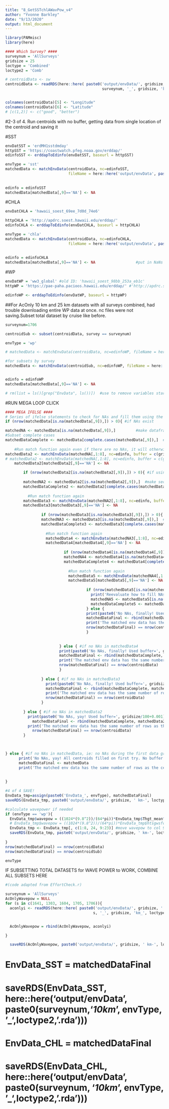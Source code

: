 ```yaml
---
title: "8_GetSSTchlAWavPow_v4"
author: "Yvonne Barkley"
date: "9/13/2020"
output: html_document
---
```


```r
library(PAMmisc)
library(here)
```

```r
#### Which Survey? ####
surveynum = 'AllSurveys'
gridsize = 25
loctype = 'Combined'
loctype2 = 'Comb'

# centroidData <- sw
centroidData <- readRDS(here::here( paste0('output/envData/', gridsize, ' km-', loctype, '/', 
                                           surveynum, '_', gridsize, 'km_', loctype2, '_sw.rda') ))


colnames(centroidData)[5] <- "Longitude"
colnames(centroidData)[6] <- "Latitude"
# [c(1,2)] <- c("good", "better")
```
#2-3 of 4. Run centroids with no buffer, getting data from single location of the centroid and saving it

#SST
```r

envDatSST = 'erdMH1sstdmday'
httpSST = 'https://coastwatch.pfeg.noaa.gov/erddap/'
edinfoSST <- erddapToEdinfo(envDatSST, baseurl = httpSST)
```

```r
envType = 'sst'
matchedData <- matchEnvData(centroidData, nc=edinfoSST,
                            fileName = here::here('output/envData', paste0(gridsize, ' km-', loctype, '/',
                                                                           surveynum, "_", gridsize, 'km_',
                                                                          loctype2, '_', envType, ".nc")))
edinfo = edinfoSST
matchedData[matchedData[,9]=='NA'] <- NA 
```

#CHLA
```r
 
envDatCHLA = 'hawaii_soest_69ee_7d0d_74e6'

httpCHLA = 'http://apdrc.soest.hawaii.edu/erddap/'
edinfoCHLA <- erddapToEdinfo(envDatCHLA, baseurl = httpCHLA)
```

```r
envType = 'chla'
matchedData <- matchEnvData(centroidData, nc=edinfoCHLA,
                            fileName = here::here('output/envData', paste0(gridsize, ' km-', loctype, '/',
                                                                           surveynum, "_", gridsize, 'km_',
                                                                           loctype2, '_', envType, ".nc")))
edinfo = edinfoCHLA
matchedData[matchedData[,9]=='NA'] <- NA                  #put in NaNs to variable column
```

#WP
```r

envDatWP = 'ww3_global' #old ID: 'hawaii_soest_98bb_253a_eb1c'
httpWP = 'https://pae-paha.pacioos.hawaii.edu/erddap/' #'http://apdrc.soest.hawaii.edu/erddap/'

edinfoWP <- erddapToEdinfo(envDatWP, baseurl = httpWP)
```

##For AcOnly 10 km and 25 km datasets with all surveys combined, had trouble downloading entire WP data at once. 
nc files were not saving.Subset total dataset by cruise like before.
```r
surveynum=1706

centroidSub <- subset(centroidData, survey == surveynum)

```


```r
envType = 'wp'

# matchedData <- matchEnvData(centroidData, nc=edinfoWP, fileName = here::here('output/envData', paste0(gridsize, ' km-', loctype, '/',surveynum, "_", gridsize, 'km_',loctype2, '_', envType, ".nc")))

#for subsets by survey
matchedData <- matchEnvData(centroidSub, nc=edinfoWP, fileName = here::here('output/envData', paste0(gridsize, ' km-', loctype, '/',surveynum, "_", gridsize, 'km_',loctype2, '_', envType, ".nc")))


edinfo = edinfoWP
matchedData[matchedData[,9]=='NA'] <- NA 

# rm(list = ls()[grep("EnvData", ls())])  #use to remove variables starting with the same name

```

#RUN MEGA LOOP                                                                                                                                CLICK
```r
#### MEGA IFELSE ####
# Series of ifelse statements to check for NAs and fill them using the 'buffer' argument with 1km steps to get data
if (nrow(matchedData[is.na(matchedData[,9]),]) > 0){ #if NAs exist

matchedNA <- matchedData[is.na(matchedData[,9]),]         #make dataframe of NA rows
#Subset complete cases  
matchedDataComplete <- matchedData[complete.cases(matchedData[,9]),]  #make dataframe of complete rows in variable column
    
    #Run match function again even if there are no NAs, it will otherwise go to the 'else' statement.
matchedData2 <- matchEnvData(matchedNA[,1:8], nc=edinfo, buffer = c(gridsize/100+0.001,gridsize/100+0.001,0)) #use buffer of 1km to get data outside the grid size in either direction on same day
# matchedData2 <- matchEnvData(matchedNA[,1:8], nc=edinfo, buffer = c(gridsize/100+0.01,gridsize/100+0.01,0)) #use buffer of 1km to get data outside the grid size in either direction on same day
    matchedData2[matchedData2[,9]=='NA'] <- NA

        if (nrow(matchedData2[is.na(matchedData2[,9]),]) > 0){ #if using 0.11 buffer results in NAs
        
        matchedNA2 <- matchedData2[is.na(matchedData2[,9]),]  #make second dataframe of NA rows
        matchedDataComplete2 <- matchedData2[complete.cases(matchedData2[,9]),]  #make dataframe of complete rows in variable column
            
          #Run match function again
        matchedData3 <- matchEnvData(matchedNA2[,1:8], nc=edinfo, buffer = c(gridsize/100+0.002,gridsize/100+0.002,0)) #use buffer to get data outside the grid size in either direction on same day
        matchedData3[matchedData3[,9]=='NA'] <- NA
        
                if (nrow(matchedData3[is.na(matchedData3[,9]),]) > 0){ #if using 0.12 buffer still produces NAs
                matchedNA3 <- matchedData3[is.na(matchedData3[,9]),]  #make third dataframe of remaining NA rows
                matchedDataComplete3 <- matchedData3[complete.cases(matchedData3[,9]),]  #make dataframe of complete rows 
                
                  #Run match function again
                  matchedData4 <- matchEnvData(matchedNA3[,1:8], nc=edinfo, buffer = c(gridsize/100+0.003,gridsize/100+0.003,0)) #use buffer to get data outside the grid size in either direction on same day
                  matchedData4[matchedData4[,9]=='NA'] <- NA
                  
                          if (nrow(matchedData4[is.na(matchedData4[,9]),]) > 0){
                          matchedNA4 <- matchedData4[is.na(matchedData4[,9]),]  #make third dataframe of remaining NA rows
                          matchedDataComplete4 <- matchedData4[complete.cases(matchedData4[,9]),]  #make dataframe of complete rows 
                    
                            #Run match function again
                            matchedData5 <- matchEnvData(matchedNA4[,1:8], nc=edinfo, buffer = c(gridsize/100+0.1,gridsize/100+0.1,0)) #use buffer to get data outside the grid size in either direction on same day
                            matchedData5[matchedData5[,9]=='NA'] <- NA
                            
                                    if (nrow(matchedData5[is.na(matchedData5[,9]),]) > 0){ #if NA's still remain
                                      print('Reevaluate how to fill NAs')
                                      matchedNA5 <- matchedData5[is.na(matchedData5[,9]),]  #make third dataframe of remaining NA rows
                                      matchedDataComplete5 <- matchedData5[complete.cases(matchedData5[,9]),]  #make dataframe of complete rows 
                                    } else {
                                    print(paste0('No NAs, finally! Used buffer=', gridsize/100+0.1, ' for final NAs'))
                                    matchedDataFinal <- rbind(matchedDataComplete, matchedDataComplete2, matchedDataComplete3, matchedDataComplete4, matchedData5)
                                    print('The matched env data has the same number of rows as the centroid dataset') 
                                    nrow(matchedDataFinal) == nrow(centroidData)
                                    }
                  
                    
                        } else { #if no NAs in matchedData4 
                        print(paste0('No NAs, finally! Used buffer=', gridsize/100+0.003))
                        matchedDataFinal <- rbind(matchedDataComplete, matchedDataComplete2, matchedDataComplete3, matchedData4)
                        print('The matched env data has the same number of rows as the centroid dataset') 
                        nrow(matchedDataFinal) == nrow(centroidData)
                        }
                  
                } else { #if no NAs in matchedData3 
                  print(paste0('No NAs, finally! Used buffer=', gridsize/100+0.002))
                  matchedDataFinal <- rbind(matchedDataComplete, matchedDataComplete2, matchedData3)
                  print('The matched env data has the same number of rows as the centroid dataset') 
                  nrow(matchedDataFinal) == nrow(centroidData)
                }
                
        } else { #if no NAs in matchedData2
          print(paste0('No NAs, yay! Used buffer=', gridsize/100+0.001))
            matchedDataFinal <- rbind(matchedDataComplete, matchedData2)
          print('The matched env data has the same number of rows as the centroid dataset') 
            nrow(matchedDataFinal) == nrow(centroidData)
        }


        
} else { #if no NAs in matchedData, ie: no NAs during the first data grab
      print('No NAs, yay! All centroids filled on first try. No buffer necessary.')
      matchedDataFinal <- matchedData
      print('The matched env data has the same number of rows as the centroid dataset') 
     
    
}

#4 of 4 SAVE!
EnvData_tmp=assign(paste0('EnvData_', envType), matchedDataFinal) 
saveRDS(EnvData_tmp, paste0('output/envData/', gridsize, ' km-', loctype, '/', surveynum, '_', gridsize, 'km_',loctype2, '_', envType, '.rda'))

#calculate wavepower if needed
if (envType == 'wp'){
  EnvData_tmp$wavepow = ((1024*(9.8^2))/(64*pi))*EnvData_tmp$Thgt_mean^2*EnvData_tmp$Tper_mean
  # EnvData_tmp$wavepow = ((1024*(9.8^2))/(64*pi))*EnvData_tmp$htsgwsfc_mean^2*EnvData_tmp$perpwsfc_mean
  EnvData_tmp <- EnvData_tmp[, c(1:8, 24, 9:23)] #move wavepow to col 9 to match other datasets using other script
  saveRDS(EnvData_tmp, paste0('output/envData/', gridsize, ' km-', loctype, '/', surveynum, '_', gridsize, 'km_',loctype2, '_wavepow.rda') )
  
}
nrow(matchedDataFinal) == nrow(centroidData)
nrow(matchedDataFinal) == nrow(centroidSub)

envType
```

IF SUBSETTING TOTAL DATASETS for WAVE POWER to WORK, COMBINE ALL SUBSETS HERE
```r
#(code adapted from EffortCheck.r)

surveynum = 'AllSurveys'
AcOnlyWavepow = NULL
for (s in c(1641, 1303, 1604, 1705, 1706)){
  aconlyi <- readRDS(here::here( paste0('output/envData/', gridsize, ' km-', loctype, '/',  #new AcOnly centroids
                                       s, '_', gridsize, 'km_', loctype2, '_wavepow.rda') ))


  AcOnlyWavepow = rbind(AcOnlyWavepow, aconlyi)  

}

  saveRDS(AcOnlyWavepow, paste0('output/envData/', gridsize, ' km-', loctype, '/AllSurveys_', gridsize, 'km_',loctype2, '_wavepow.rda') )

```


# EnvData_SST = matchedDataFinal
# saveRDS(EnvData_SST, here::here('output/envData', paste0(surveynum,'_10km_', envType, '_',loctype2, '.rda')))
# 
# EnvData_CHL = matchedDataFinal
# saveRDS(EnvData_CHL, here::here('output/envData', paste0(surveynum, '_10km_', envType, '_',loctype2, '.rda')))